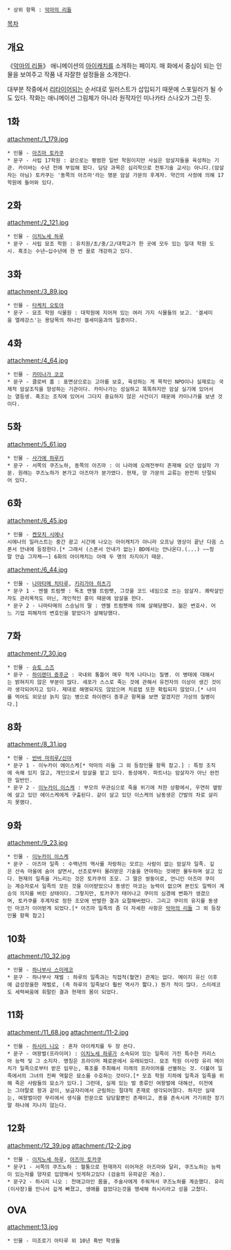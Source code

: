  * 상위 항목 : [[악마의 리들]]

[[목차]]
== 개요 ==
《[[악마의 리들]]》 애니메이션의 [[아이캐치]]를 소개하는 페이지. 매 화에서 중심이 되는 인물을 보여주고 작품 내 자잘한 설정들을 소개한다.

대부분 작중에서 [[리타이어]]되는 순서대로 일러스트가 삽입되기 때문에 스포일러가 될 수도 있다. 작화는 애니메이션 그림체가 아니라 원작자인 미나카타 스나오가 그린 듯.

== 1화 ==
attachment:/1_179.jpg
 * 인물 - [[아즈마 토카쿠]]
 * 문구 - 사립 17학원 : 겉으로는 평범한 일반 학원이지만 사실은 암살자들을 육성하는 기관. 카이바는 수년 전에 부임해 왔다. 담당 과목은 심리학으로 전투기술 교사는 아니다.(암살자는 아님) 토카쿠는 '동쪽의 아즈마'라는 명문 암살 가문의 후계자. 약간의 사정에 의해 17학원에 들어와 있다.

== 2화 ==
attachment:/2_121.jpg
 * 인물 - [[이치노세 하루]]
 * 문구 - 사립 묘조 학원 : 유치원/초/중/고/대학교가 한 곳에 모두 있는 일대 학원 도시. 흑조는 수년~십수년에 한 번 꼴로 개강하고 있다.

== 3화 ==
attachment:/3_89.jpg
 * 인물 - [[타케치 오토야]]
 * 문구 - 묘조 학원 식물원 : 대학원에 지어져 있는 여러 가지 식물들의 보고. '겔세미움 엘레강스'는 용담목의 하나인 겔세미움과의 일종이다.

== 4화 ==
attachment:/4_64.jpg
 * 인물 - [[카미나가 코코]]
 * 문구 - 클로버 홈 : 표면상으로는 고아를 보호, 육성하는 게 목적인 NPO이나 실제로는 국제적 암살조직을 양성하는 기관이다. 카미나가는 성실하고 똑똑하지만 암살 실기에 있어서는 열등생. 흑조는 조직에 있어서 그다지 중요하지 않은 사건이기 때문에 카미나가를 보낸 것이다.

== 5화 ==
attachment:/5_61.jpg
 * 인물 - [[사가에 하루키]]
 * 문구 - 서쪽의 쿠즈노하, 동쪽의 아즈마 : 이 나라에 오래전부터 존재해 오던 암살자 가문. 원래는 쿠즈노하가 본가고 아즈마가 분가였다. 현재, 양 가문의 교류는 완전히 단절되어 있다.

== 6화 ==
attachment:/6_45.jpg
 * 인물 - [[켄모치 시에나]]
 시에나의 일러스트는 중간 광고 시간에 나오는 아이캐치가 아니라 오프닝 영상이 끝난 다음 스폰서 안내에 등장한다.[* 그래서 (스폰서 안내가 없는) BD에서는 안나온다.(...) ~~정말 안습 그자체~~] 6화의 아이캐치는 아래 두 명의 차지이기 때문.

attachment:/6_44.jpg
 * 인물 - [[나마타메 치타루]], [[키리가야 히츠기]]
 * 문구 1 - 엔젤 트럼펫 : 독초 엔젤 트럼펫, 그것을 코드 네임으로 쓰는 암살자. 쾌락살인자도 관리목적도 아닌, 개인적인 흥미 때문에 암살을 한다.
 * 문구 2 - 나마타메의 스승님의 딸 : 엔젤 트럼펫에 의해 살해당했다. 젊은 변호사. 어느 기업 피해자의 변호인을 맡았다가 살해당했다.

== 7화 ==
attachment:/7_30.jpg
 * 인물 - [[슈토 스즈]]
 * 문구 - [[하이랜더 증후군]] : 국내외 통틀어 매우 적게 나타나는 질병. 이 병태에 대해서는 밝혀지지 않은 부분이 많다. 세포가 스스로 죽는 것에 관해서 유전자의 이상이 생긴 것이라 생각되어지고 있다. 제대로 해명되지도 않았으며 치료법 또한 확립되지 않았다.[* 나이를 먹어도 외모상 늙지 않는 병으로 하이랜더 증후군 항목을 보면 알겠지만 가상의 질병이다.]

== 8화 ==
attachment:/8_31.jpg
 * 인물 - [[반바 마히루|반바 마히루/신야]]
 * 문구 1 - 이누카이 에이스케[* 악마의 리들 그 외 등장인물 항목 참고.] : 특정 조직에 속해 있지 않고, 개인으로서 암살을 맡고 있다. 동성애자. 파트너는 암살자가 아닌 완전한 일반인.
 * 문구 2 - [[이누카이 이스케]] : 부모의 무관심으로 죽을 위기에 처한 상황에서, 우연히 옆방에 살고 있던 에이스케에게 구출된다. 같이 살고 있던 이스케의 남동생은 간발의 차로 살리지 못했다.

== 9화 ==
attachment:/9_23.jpg
 * 인물 - [[이누카이 이스케]]
 * 문구 - 아즈마 일족 : 수백년의 역사를 자랑하는 모르는 사람이 없는 암살자 일족. 깊은 산속 마을에 숨어 살면서, 선조로부터 물려받은 기술을 연마하는 것에만 몰두하며 살고 있다. 현재의 일족을 거느리는 것은 토카쿠의 조모. 그 딸은 쌍둥이로, 언니인 아즈마 쿠미는 계승자로서 일족의 모든 것을 이어받았으나 동생인 마코는 능력이 없으며 본인도 일찍이 계승의 의지를 버린 상태이다. 그렇지만, 토카쿠가 태어나고 쿠미의 심경에 변화가 생겼으며, 토카쿠를 후계자로 정한 조모에 반발한 결과 요절해버렸다. 그리고 쿠미의 유지를 동생인 마코가 이어받게 되었다.[* 아즈마 일족의 좀 더 자세한 사항은 [[악마의 리들]] 그 외 등장인물 항목 참고] 

== 10화 ==
attachment:/10_32.jpg
 * 인물 - [[하나부사 스미레코]]
 * 문구 - 하나부사 재벌 : 하루의 일족과는 직접적(혈연) 관계는 없다. 메이지 유신 이후에 급성장을한 재벌로, (즉 하루의 일족보다 훨씬 역사가 짧다.) 뭔가 적이 많다. 스미레코도 세력싸움에 휘말린 결과 현재의 몸이 되었다.

== 11화 ==
attachment:/11_68.jpg
attachment:/11-2.jpg
 * 인물 - [[하시리 니오]] : 혼자 아이캐치를 두 장 쓴다.
 * 문구 - 여왕벌(프라이머) : [[이치노세 하루]]가 소속되어 있는 일족이 가진 특수한 카리스마 능력 및 그 소지자. 명칭은 프라이머 페로몬에서 유래되었다. 묘조 학원 이사장 유리 메이치가 일족으로부터 받은 임무는, 흑조를 주최해서 미래의 프라이머를 선별하는 것. 더불어 일족에서의 그녀의 진짜 역할은 묘소를 수호하는 것이다.[* 모죠 학원 지하에 일족과 일족을 위해 죽은 사람들의 묘소가 있다.] 그런데, 실제 있는 벌 종류인 여왕벌에 대해선, 이전에는 그야말로 왕과 같이, 보금자리에서 군림하는 절대적 존재로 생각되어졌다. 하지만 실태는, 여왕벌이란 무리에서 생식을 전문으로 담당할뿐인 존재이고, 종을 존속시켜 가기위한 장기말 하나에 지나지 않는다.

== 12화 ==
attachment:/12_39.jpg
attachment:/12-2.jpg
 * 인물 - [[이치노세 하루]], [[아즈마 토카쿠]]
 * 문구1 - 서쪽의 쿠즈노하 : 혈통으로 현재까지 이어져온 아즈마와 달리, 쿠즈노하는 능력이 있는자를 양자로 입양해서 잇게하고있다 (검술의 유파같은 계승).
 * 문구2 - 하시리 니오 : 천애고아인 몸을, 주술사에게 주워져서 쿠즈노하를 계승했다. 유리(이사장)를 만나서 깊게 빠졌고, 생애를 걸었다는것을 맹세해 하시리라고 성을 고쳤다.

== OVA ==
attachment:13.jpg
 * 인물 - 미조로기 아타루 외 10년 흑반 학생들

